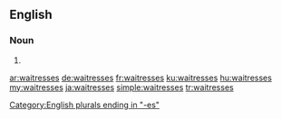 ==English==

===Noun===
{{head|en|plural}}

# {{plural of|waitress|lang=en|nocat=1}}

[[Category:English plurals ending in "-es"]]

[[ar:waitresses]]
[[de:waitresses]]
[[fr:waitresses]]
[[ku:waitresses]]
[[hu:waitresses]]
[[my:waitresses]]
[[ja:waitresses]]
[[simple:waitresses]]
[[tr:waitresses]]